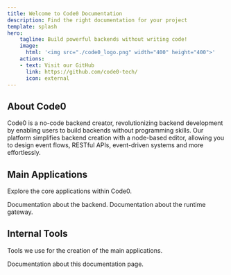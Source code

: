 ```yaml
---
title: Welcome to Code0 Documentation
description: Find the right documentation for your project
template: splash
hero:
    tagline: Build powerful backends without writing code!
    image:
      html: '<img src="./code0_logo.png" width="400" height="400">'
    actions:
    - text: Visit our GitHub
      link: https://github.com/code0-tech/
      icon: external
---
```



## About Code0
Code0 is a no-code backend creator, revolutionizing backend development by enabling users to build backends without programming skills. Our platform simplifies backend creation with a node-based editor, allowing you to design event flows, RESTful APIs, event-driven systems and more effortlessly.

## Main Applications
Explore the core applications within Code0.

<CardGrid stagger>
    <Card title='<a href="sagittarius/">Sagittarius</a>' icon="rocket">
        Documentation about the backend.
    </Card>
    <Card title='<a href="aquila/">Aquila</a>' icon="moon">
        Documentation about the runtime gateway.
    </Card>
</CardGrid>

## Internal Tools
Tools we use for the creation of the main applications.

<CardGrid stagger>
    <Card title='<a href="telescopium/">Telescopium</a>' icon="document">
        Documentation about this documentation page.
    </Card>
</CardGrid>
